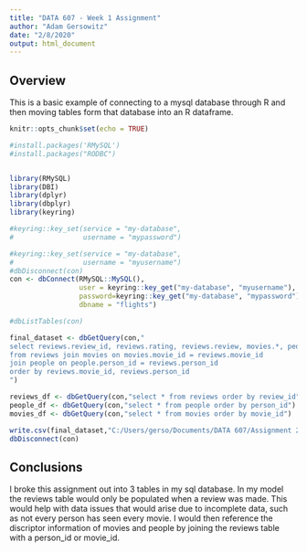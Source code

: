 ---
title: "DATA 607 - Week 1 Assignment"
author: "Adam Gersowitz"
date: "2/8/2020"
output: html_document
---
## Overview

This is a basic example of connecting to a mysql database through R and then moving tables form that database into an R dataframe.


```{r setup, include=FALSE}
knitr::opts_chunk$set(echo = TRUE)
```

```{r message = FALSE, warning = FALSE}

#install.packages('RMySQL')
#install.packages("RODBC")


library(RMySQL)
library(DBI)
library(dplyr)
library(dbplyr)
library(keyring)

#keyring::key_set(service = "my-database", 
#                 username = "mypassword")

#keyring::key_set(service = "my-database", 
#                 username = "myusername")
#dbDisconnect(con)
con <- dbConnect(RMySQL::MySQL(), 
                 user = keyring::key_get("my-database", "myusername"),
                 password=keyring::key_get("my-database", "mypassword"),
                 dbname = "flights")

#dbListTables(con)

final_dataset <- dbGetQuery(con,"
select reviews.review_id, reviews.rating, reviews.review, movies.*, people.*
from reviews join movies on movies.movie_id = reviews.movie_id 
join people on people.person_id = reviews.person_id
order by reviews.movie_id, reviews.person_id
")

reviews_df <- dbGetQuery(con,"select * from reviews order by review_id")
people_df <- dbGetQuery(con,"select * from people order by person_id")
movies_df <- dbGetQuery(con,"select * from movies order by movie_id")

write.csv(final_dataset,"C:/Users/gerso/Documents/DATA 607/Assignment 2/assignment 2 final dataset.csv", row.names = FALSE)
dbDisconnect(con)
```

## Conclusions

I broke this assignment out into 3 tables in my sql database. In my model the reviews table would only be populated when a review was made. This would help with data issues that would arise due to incomplete data, such as not every person has seen every movie. I would then reference the discriptor information of movies and people by joining the reviews table with a person_id or movie_id.





